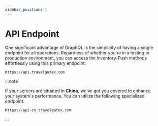 ```yaml
---
sidebar_position: 1
---
```


# API Endpoint


One significant advantage of GraphQL is the simplicity of having a single endpoint for all operations. Regardless of whether you're in a testing or production environment, you can access the Inventory-Push methods effortlessly using this primary endpoint:

```
https://api.travelgatex.com
```

:::note

If your servers are situated in **China**, we've got you covered to enhance your system's performance. You can utilize the following specialized endpoint:

```
https://api-cn.travelgatex.com
```
:::